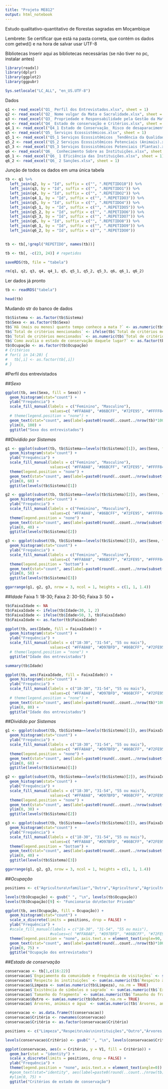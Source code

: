 ```yaml
---
title: "Projeto ME812"
output: html_notebook
---
```


Estudo qualitativo-quantitativo de florestas sagradas em Moçambique

Lembrete: Se certificar que está na pasta correta, que contém os dados com getwd() e na hora de salvar usar UTF-8

Bibliotecas
Inserir aqui as bibliotecas necessárias (se não tiver no pc, instalar antes)
```r
library(readxl)
library(dplyr)
library(ggplot2)
library(ggpubr)
```

```r
Sys.setlocale("LC_ALL", "en_US.UTF-8")
```


Dados

```r
q1 <- read_excel("Q1_ Perfil dos Entrevistados.xlsx", sheet = 1)
q2 <- read_excel("Q2_ Nome vulgar da Mata e Sacralidade.xlsx", sheet = 1) # engloba totalmente q1
q3 <- read_excel("Q3_ Propriedade e Responsabilidade pela Gestão da Mata.xlsx", sheet = 1)
q4 <- read_excel("Q4_ Estado de conservação e Critérios.xlsx", sheet = 1)
q4_1 <- read_excel("Q4_1 Estado de Conservação_ Risco de desaparacimento.xlsx", sheet = 1)
q5 <- read_excel("Q5_ Serviços Ecossistêmicos.xlsx", sheet = 1)
q5_1 <- read_excel("Q5_1 Serviços Ecossistêmicos _Tendência da Qualidade.xlsx", sheet = 1)
q5_2 <- read_excel("Q5_2 Serviços Ecossistêmicos Potenciais (Animais).xlsx", sheet = 1)
q5_3 <- read_excel("Q5_3 Serviços Ecossistêmicos Potenciais (Plantas).xlsx", sheet = 1)
q6 <- read_excel("Q6_  Conhecimento Sobre as Instituições.xlsx", sheet = 1)
q6_1 <- read_excel("Q6_ 1 Eficiência das Instituições.xlsx", sheet = 1)
q6_2 <- read_excel("Q6_ 2 Sanções.xlsx", sheet = 1)
```

Junção de todos os dados em uma única tabela

```r
tb <- q1 %>% 
  left_join(q2, by = "Id", suffix = c("", ".REPETIDO10")) %>% 
  left_join(q3, by = "Id", suffix = c("", ".REPETIDO1")) %>% 
  left_join(q4, by = "Id", suffix = c("", ".REPETIDO2")) %>%
  left_join(q4_1, by = "Id", suffix = c("", ".REPETIDO3")) %>%
  left_join(q5, by = "Id", suffix = c("", ".REPETIDO4")) %>%
  left_join(q5_1, by = "Id", suffix = c("", ".REPETIDO5")) %>%
  left_join(q5_2, by = "Id", suffix = c("", ".REPETIDO6")) %>%
  left_join(q5_3, by = "Id", suffix = c("", ".REPETIDO7")) %>%
  left_join(q6, by = "Id", suffix = c("", ".REPETIDO8")) %>%
  left_join(q6_1, by = "Id", suffix = c("", ".REPETIDO9")) %>%
  left_join(q6_2, by = "Id", suffix = c("", ".REPETIDO0"))
  

tb <- tb[,!grepl("REPETIDO", names(tb))]

tb <- tb[, -c(23, 24)] # repetidos 

saveRDS(tb, file = "tabela")

rm(q1, q2, q3, q4, q4_1, q5, q5_1, q5_2, q5_3, q6, q6_1, q6_2)
```

Ler dados já pronto
```r
tb <- readRDS("tabela")

head(tb)
```

Mudando str do banco de dados
```r
tb$Sistema <- as.factor(tb$Sistema)
tb$Sexo <- as.factor(tb$Sexo)
tb$`Há (mais ou menos) quanto tempo conhece a mata ?` <- as.numeric(tb$`Há (mais ou menos) quanto tempo conhece a mata ?`) # há valores SR que foram transformados em NA
tb$`Total de critérios mencionados` <- ifelse(tb$`Total de critérios mencionados`=="?",0,tb$`Total de critérios mencionados`)
tb$`Total de critérios mencionados` <- as.numeric(tb$`Total de critérios mencionados`)
tb$`Como avalia o estado de conservação daquele lugar?` <- as.factor(tb$`Como avalia o estado de conservação daquele lugar?`)
tb$Ocupação <- as.factor(tb$Ocupação)
# Critérios
# for(i in 14:20) {
#   tb[,i] <- as.factor(tb[,i])
# }
```

#Perfil dos entrevistados

##*Sexo*
```r
ggplot(tb, aes(Sexo, fill = Sexo)) +
  geom_histogram(stat="count") +
  ylab("Frequência") +
  scale_fill_manual(labels = c("Feminino", "Masculino"), 
                    values=c( "#FFA8A8", "#86BCFF", "#72FE95", "#FFFF84", "#FFB347")) +
  # theme(legend.position = "none") +
  geom_text(stat="count", aes(label=paste0(round(..count../nrow(tb)*100,2),"%")), position=position_dodge(width=0.9), vjust=-0.25) +
  ylim(0, 100) +
  ggtitle("Sexo dos entrevistados")
```

##*Dividido por Sistemas*
```r
g1 <- ggplot(subset(tb, tb$Sistema==levels(tb$Sistema)[1]), aes(Sexo, fill = Sexo)) +
  geom_histogram(stat="count") +
  ylab("Frequência") +
  scale_fill_manual(labels = c("Feminino", "Masculino"), 
                    values=c( "#FFA8A8", "#86BCFF", "#72FE95", "#FFFF84", "#FFB347")) +
  theme(legend.position = "none") +
  geom_text(stat="count", aes(label=paste0(round(..count../nrow(subset(tb, tb$Sistema==levels(tb$Sistema)[1]))*100,2),"%")), position=position_dodge(width=0.9), vjust=-0.25) +
  ylim(0, 60) +
  ggtitle(levels(tb$Sistema)[1])

g2 <- ggplot(subset(tb, tb$Sistema==levels(tb$Sistema)[2]), aes(Sexo, fill = Sexo)) +
  geom_histogram(stat="count") +
  ylab("Frequência") +
  scale_fill_manual(labels = c("Feminino", "Masculino"), 
                    values=c( "#FFA8A8", "#86BCFF", "#72FE95", "#FFFF84", "#FFB347")) +
  theme(legend.position = "none") +
  geom_text(stat="count", aes(label=paste0(round(..count../nrow(subset(tb, tb$Sistema==levels(tb$Sistema)[2]))*100,2),"%")), position=position_dodge(width=0.9), vjust=-0.25) +
  ylim(0, 40) +
  ggtitle(levels(tb$Sistema)[2])

g3 <- ggplot(subset(tb, tb$Sistema==levels(tb$Sistema)[3]), aes(Sexo, fill = Sexo)) +
  geom_histogram(stat="count") +
  ylab("Frequência") +
  scale_fill_manual(labels = c("Feminino", "Masculino"), 
                    values=c( "#FFA8A8", "#86BCFF", "#72FE95", "#FFFF84", "#FFB347")) +
  theme(legend.position = "bottom") +
  geom_text(stat="count", aes(label=paste0(round(..count../nrow(subset(tb, tb$Sistema==levels(tb$Sistema)[3]))*100,2),"%")), position=position_dodge(width=0.9), vjust=-0.25) +
  ylim(0, 50) +
  ggtitle(levels(tb$Sistema)[3])

ggarrange(g1, g2, g3, nrow = 3, ncol = 1, heights = c(1, 1, 1.4))

```

##*Idade*
Faixa 1: 18-30;
Faixa 2: 30-50;
Faixa 3: 50 +
```r
tb$FaixaIdade <- NA
tb$FaixaIdade <- ifelse(tb$Idade<30, 1, 2)
tb$FaixaIdade <- ifelse(tb$Idade>50, 3, tb$FaixaIdade)
tb$FaixaIdade <- as.factor(tb$FaixaIdade)

ggplot(tb, aes(Idade, fill = FaixaIdade)) +
  geom_histogram(stat="count") +
  ylab("Frequência") +
  scale_fill_manual(labels = c("18-30", "31-54", "55 ou mais"), 
                    values=c( "#FFA8A8", "#D97BFD", "#86BCFF", "#72FE95", "#FFFF84", "#FFB347")) +
  # theme(legend.position = "none") +
  ggtitle("Idade dos entrevistados")
```

```r
summary(tb$Idade)
```

```r
ggplot(tb, aes(FaixaIdade, fill = FaixaIdade)) +
  geom_histogram(stat="count") +
  ylab("Frequência") +
  scale_fill_manual(labels = c("18-30", "31-54", "55 ou mais"), 
                    values=c( "#FFA8A8", "#D97BFD", "#86BCFF", "#72FE95", "#FFFF84", "#FFB347")) +
  # theme(legend.position = "none") +
  geom_text(stat="count", aes(label=paste0(round(..count../nrow(tb)*100,2),"%")), position=position_dodge(width=0.9), vjust=-0.25) +
  ylim(0, 80) +
  ggtitle("Idade dos entrevistados")
```

##*Dividido por Sistemas*
```r
g1 <- ggplot(subset(tb, tb$Sistema==levels(tb$Sistema)[1]), aes(FaixaIdade, fill = FaixaIdade)) +
  geom_histogram(stat="count") +
  ylab("Frequência") +
  scale_fill_manual(labels = c("18-30", "31-54", "55 ou mais"), 
                    values=c( "#FFA8A8", "#D97BFD", "#86BCFF", "#72FE95", "#FFFF84", "#FFB347")) +
  theme(legend.position = "none") +
  geom_text(stat="count", aes(label=paste0(round(..count../nrow(subset(tb, tb$Sistema==levels(tb$Sistema)[1]))*100,2),"%")), position=position_dodge(width=0.9), vjust=-0.25) +
  ylim(0, 60) +
  ggtitle(levels(tb$Sistema)[1])

g2 <- ggplot(subset(tb, tb$Sistema==levels(tb$Sistema)[2]), aes(FaixaIdade, fill = FaixaIdade)) +
  geom_histogram(stat="count") +
  ylab("Frequência") +
  scale_fill_manual(labels = c("18-30", "31-54", "55 ou mais"), 
                    values=c( "#FFA8A8", "#D97BFD", "#86BCFF", "#72FE95", "#FFFF84", "#FFB347")) +
  theme(legend.position = "none") +
  geom_text(stat="count", aes(label=paste0(round(..count../nrow(subset(tb, tb$Sistema==levels(tb$Sistema)[2]))*100,2),"%")), position=position_dodge(width=0.9), vjust=-0.25) +
  ylim(0, 30) +
  ggtitle(levels(tb$Sistema)[2])

g3 <- ggplot(subset(tb, tb$Sistema==levels(tb$Sistema)[3]), aes(FaixaIdade, fill = FaixaIdade)) +
  geom_histogram(stat="count") +
  ylab("Frequência") +
  scale_fill_manual(labels = c("18-30", "31-54", "55 ou mais"), 
                    values=c( "#FFA8A8", "#D97BFD", "#86BCFF", "#72FE95", "#FFFF84", "#FFB347")) +
  theme(legend.position = "bottom") +
  geom_text(stat="count", aes(label=paste0(round(..count../nrow(subset(tb, tb$Sistema==levels(tb$Sistema)[3]))*100,2),"%")), position=position_dodge(width=0.9), vjust=-0.25) +
  ylim(0, 40) +
  ggtitle(levels(tb$Sistema)[3])

ggarrange(g1, g2, g3, nrow = 3, ncol = 1, heights = c(1, 1, 1.4))
```

##*Ocupação*
```r
positions <- c("Agricultura\nfamiliar","Outra","Agricultura","Agricultora","Aposentado","Desempregado","Extrativismo","Medicina\ntradicional","Funcionario do\nSector Privado","Autoridade\ntradicional","Estudante","Funcionario\npúblico","Pesca\nartesanal","Terceiro\nsector","Liderança\nComunitária")

levels(tb$Ocupação) <- gsub(" ", "\n", levels(tb$Ocupação))
levels(tb$Ocupação)[9] <- "Funcionario do\nSector Privado"

ggplot(tb, aes(Ocupação, fill = Ocupação)) +
  geom_histogram(stat="count") +
  scale_x_discrete(limits = positions, drop = FALSE) +
  ylab("Frequência") +
  #scale_fill_manual(labels = c("18-30", "31-54", "55 ou mais"), 
                    #values=c( "#FFA8A8", "#D97BFD", "#86BCFF", "#72FE95", "#FFFF84", "#FFB347")) +
  theme(legend.position = "none", axis.text.x = element_text(angle=90, vjust = 0.5, hjust = 1)) +
  geom_text(stat="count", aes(label=paste0(round(..count../nrow(tb)*100,2),"%")), position=position_dodge(width=0.9), vjust=-0.25) +
  ylim(0, 75) +
  ggtitle("Ocupação dos entrevistados")
```

##*Estado de conservação*
```r

conservacao <- tb[1,c(16:22)]
conservacao$`Engajamento da comunidade e frequência de visitações` <- sum(as.numeric(tb$`Engajamento da comunidade e frequência de visitações`), na.rm = TRUE)
conservacao$`Respeito às instituições` <- sum(as.numeric(tb$`Respeito às instituições`), na.rm = TRUE)
conservacao$Limpeza <- sum(as.numeric(tb$Limpeza), na.rm = TRUE)
conservacao$`Existência de símbolos o sagrado` <- sum(as.numeric(tb$`Existência de símbolos o sagrado`), na.rm = TRUE)
conservacao$`Tamanho do fragmento` <- sum(as.numeric(tb$`Tamanho do fragmento`), na.rm = TRUE)
conservacao$Outro <- sum(as.numeric(tb$Outro), na.rm = TRUE)
conservacao$`Árvores, animais e água` <- sum(as.numeric(tb$`Árvores, animais e água`), na.rm = TRUE)

conservacao <- as.data.frame(t(conservacao))
conservacao$Critério <- rownames(conservacao)
conservacao$Critério <- as.factor(conservacao$Critério)

positions <- c("Limpeza","Respeito\nàs\ninstituições","Outro","Árvores,\nanimais\ne\nágua","Engajamento\nda\ncomunidade\ne\nfrequência\nde\nvisitações","Tamanho\ndo\nfragmento","Existência\nde\nsímbolos\no\nsagrado")

levels(conservacao$Critério) <- gsub(" ", "\n", levels(conservacao$Critério))

ggplot(conservacao, aes(x = Critério, y = V1, fill = Critério)) + 
  geom_bar(stat = "identity") +
  scale_x_discrete(limits = positions, drop = FALSE) +
  ylab("Frequência") +
  theme(legend.position = "none", axis.text.x = element_text(angle=0)) +
  #geom_text(stat="identity", aes(label=paste0(round(..count../nrow(tb)*100,2),"%")), position=position_dodge(width=0.9), vjust=-0.25) +
  #ylim(0, 75) +
  ggtitle("Critérios de estado de conservação")

```


